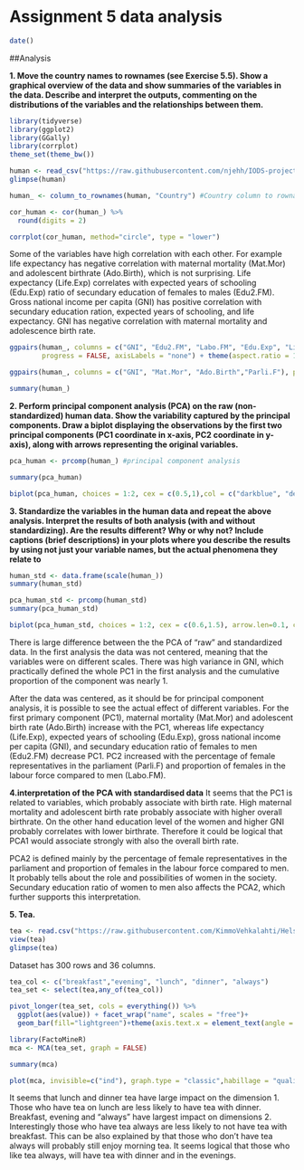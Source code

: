 # Assignment 5 data analysis

```r
date()
```

##Analysis

**1. Move the country names to rownames (see Exercise 5.5). Show a graphical overview of the data and show summaries of the variables in the data. Describe and interpret the outputs, commenting on the distributions of the variables and the relationships between them.**

```r
library(tidyverse)
library(ggplot2)
library(GGally)
library(corrplot)
theme_set(theme_bw())
```

```r
human <- read_csv("https://raw.githubusercontent.com/njehh/IODS-project/master/Data/human.csv")
glimpse(human)
```


```r
human_ <- column_to_rownames(human, "Country") #Country column to rownames

cor_human <- cor(human_) %>% 
  round(digits = 2)

corrplot(cor_human, method="circle", type = "lower")
```
Some of the variables have high correlation with each other. For example life expectancy has negative correlation with maternal mortality (Mat.Mor) and adolescent birthrate (Ado.Birth), which is not surprising. Life expectancy (Life.Exp) correlates with expected years of schooling (Edu.Exp) ratio of secundary education of females to males (Edu2.FM). 
Gross national income per capita (GNI) has positive correlation with secundary education ration, expected years of schooling, and life expectancy. GNI has negative correlation with maternal mortality and adolescence birth rate.

```r
ggpairs(human_, columns = c("GNI", "Edu2.FM", "Labo.FM", "Edu.Exp", "Life.Exp"), 
        progress = FALSE, axisLabels = "none") + theme(aspect.ratio = 1)
```

```r
ggpairs(human_, columns = c("GNI", "Mat.Mor", "Ado.Birth","Parli.F"), progress = FALSE, axisLabels = "none") + theme(aspect.ratio = 1)
```

```r
summary(human_)
```
**2. Perform principal component analysis (PCA) on the raw (non-standardized) human data. Show the variability captured by the principal components. Draw a biplot displaying the observations by the first two principal components (PC1 coordinate in x-axis, PC2 coordinate in y-axis), along with arrows representing the original variables.**


```r
pca_human <- prcomp(human_) #principal component analysis

summary(pca_human)
```
```r
biplot(pca_human, choices = 1:2, cex = c(0.5,1),col = c("darkblue", "deeppink2"))
```


**3. Standardize the variables in the human data and repeat the above analysis. Interpret the results of both analysis (with and without standardizing). Are the results different? Why or why not? Include captions (brief descriptions) in your plots where you describe the results by using not just your variable names, but the actual phenomena they relate to**

```r
human_std <- data.frame(scale(human_))
summary(human_std)
```

```r
pca_human_std <- prcomp(human_std)
summary(pca_human_std)
```

```r
biplot(pca_human_std, choices = 1:2, cex = c(0.6,1.5), arrow.len=0.1, col = c("darkblue", "deeppink2"), xlim = c(-0.22, 0.22), ylim = c(-0.22, 0.22))
```

There is large difference between the the PCA of "raw" and standardized data. In the first analysis the data was not centered, meaning that the variables were on different scales. There was high variance in GNI, which practically defined the whole PC1 in the first analysis and the cumulative proportion of the component was nearly 1.

After the data was centered, as it should be for principal component analysis, it is possible to see the actual effect of different variables. For the first primary component (PC1), maternal mortality (Mat.Mor) and adolescent birth rate (Ado.Birth) increase with the PC1, whereas life expectancy (Life.Exp), expected years of schooling (Edu.Exp), gross national income per capita (GNI), and secundary education ratio of females to men (Edu2.FM) decrease PC1.
PC2 increased with the percentage of female representatives in the parliament (Parli.F) and proportion of females in the labour force compared to men (Labo.FM).

**4.interpretation of the PCA with standardised data**
It seems that the PC1 is related to variables, which probably associate with birth rate. High maternal mortality and adolescent birth rate probably associate with higher overall birthrate. On the other hand education level of the women and higher GNI probably correlates with lower birthrate. Therefore it could be logical that PCA1 would associate strongly with also the overall birth rate.

PCA2 is defined mainly by the percentage of female representatives in the parliament and proportion of females in the labour force compared to men. It probably tells about the role and possibilities of women in the society. Secundary education ratio of women to men also affects the PCA2, which further supports this interpretation.


**5. Tea.**

```r
tea <- read.csv("https://raw.githubusercontent.com/KimmoVehkalahti/Helsinki-Open-Data-Science/master/datasets/tea.csv", stringsAsFactors = TRUE)
view(tea)
glimpse(tea)
```
Dataset has 300 rows and 36 columns. 

```r
tea_col <- c("breakfast","evening", "lunch", "dinner", "always")
tea_set <- select(tea,any_of(tea_col))
```

```r
pivot_longer(tea_set, cols = everything()) %>% 
  ggplot(aes(value)) + facet_wrap("name", scales = "free")+
  geom_bar(fill="lightgreen")+theme(axis.text.x = element_text(angle = 30, hjust = 1, size = 8))
```


```r
library(FactoMineR)
mca <- MCA(tea_set, graph = FALSE)

```


```r
summary(mca)
```

```r
plot(mca, invisible=c("ind"), graph.type = "classic",habillage = "quali")
```
It seems that lunch and dinner tea have large impact on the dimension 1. Those who have tea on lunch are less likely to have tea with dinner. 
Breakfast, evening and "always" have largest impact on dimensions 2. Interestingly those who have tea always are less likely to not have tea with breakfast. This can be also explained by that those who don't have tea always will probably still enjoy morning tea. It seems logical that those who like tea always, will have tea with dinner and in the evenings.  
